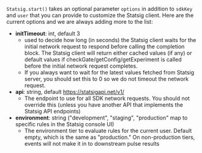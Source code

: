 `Statsig.start()` takes an optional parameter `options` in addition to `sdkKey` and `user` that you can provide to customize the Statsig client. Here are the current options and we are always adding more to the list:

- **initTimeout**: int, default 3
  - used to decide how long (in seconds) the Statsig client waits for the initial network request to respond before calling the completion block. The Statsig client will return either cached values (if any) or default values if checkGate/getConfig/getExperiment is called before the initial network request completes.
  - If you always want to wait for the latest values fetched from Statsig server, you should set this to 0 so we do not timeout the network request.
- **api**: string, default https://statsigapi.net/v1/
  - The endpoint to use for all SDK network requests. You should not override this (unless you have another API that implements the Statsig API endpoints)
- **environment**: string ("development", "staging", "production" map to specific rules in the Statsig console UI)
  - The environment tier to evaluate rules for the current user.  Default empty, which is the same as "production."  On non-production tiers, events will not make it in to downstream pulse results

